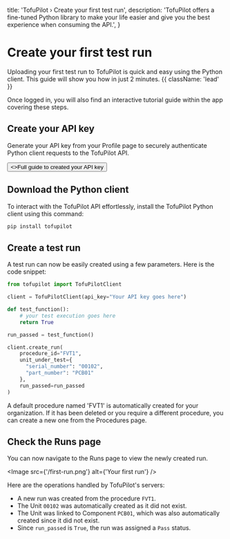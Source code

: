   title: 'TofuPilot › Create your first test run',
  description:
    'TofuPilot offers a fine-tuned Python library to make your life easier and give you the best experience when consuming the API.',
}

# Create your first test run

Uploading your first test run to TofuPilot is quick and easy using the Python client. This guide will show you how in just 2 minutes. {{ className: 'lead' }}

<Note>
  Once logged in, you will also find an interactive tutorial guide within the
  app covering these steps.
</Note>

## Create your API key

Generate your API key from your Profile page to securely authenticate Python client requests to the TofuPilot API.

<div className="not-prose">
  <Button href="/api-key" variant="text" arrow="right">
    <>Full guide to created your API key</>
  </Button>
</div>

## Download the Python client

To interact with the TofuPilot API effortlessly, install the TofuPilot Python client using this command:

```bash {{ title: 'bash' }}
pip install tofupilot
```

## Create a test run

A test run can now be easily created using a few parameters. Here is the code snippet:

```python {{ title: 'first_upload.py'}}
from tofupilot import TofuPilotClient

client = TofuPilotClient(api_key="Your API key goes here")

def test_function():
    # your test execution goes here
    return True

run_passed = test_function()

client.create_run(
    procedure_id="FVT1",
    unit_under_test={
      "serial_number": "00102",
      "part_number": "PCB01"
    },
    run_passed=run_passed
)
```

<Note>
  A default procedure named 'FVT1' is automatically created for your
  organization. If it has been deleted or you require a different procedure, you
  can create a new one from the Procedures page.
</Note>

## Check the Runs page

You can now navigate to the Runs page to view the newly created run.

<Image src={'/first-run.png'} alt={'Your first run'} />

Here are the operations handled by TofuPilot's servers:

- A new run was created from the procedure `FVT1`.
- The Unit `00102` was automatically created as it did not exist.
- The Unit was linked to Component `PCB01`, which was also automatically created since it did not exist.
- Since `run_passed` is `True`, the run was assigned a `Pass` status.
